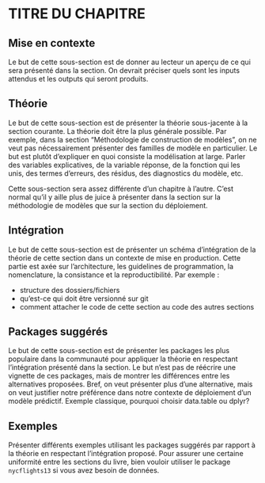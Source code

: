 # TITRE DU CHAPITRE

## Mise en contexte

Le but de cette sous-section est de donner au lecteur un aperçu de ce qui sera présenté dans la section. On devrait préciser quels sont les inputs attendus et les outputs qui seront produits.


## Théorie

Le but de cette sous-section est de présenter la théorie sous-jacente à la section courante. La théorie doit être la plus générale possible. Par exemple, dans la section "Méthodologie de construction de modèles", on ne veut pas nécessairement présenter des familles de modèle en particulier. Le but est plutôt d'expliquer en quoi consiste la modélisation at large. Parler des variables explicatives, de la variable réponse, de la fonction qui les unis, des termes d'erreurs, des résidus, des diagnostics du modèle, etc.

Cette sous-section sera assez différente d'un chapitre à l'autre. C'est normal qu'il y aille plus de juice à présenter dans la section sur la méthodologie de modèles que sur la section du déploiement.


## Intégration

Le but de cette sous-section est de présenter un schéma d'intégration de la théorie de cette section dans un contexte de mise en production. Cette partie est axée sur l'architecture, les guidelines de programmation, la nomenclature, la consistance et la reproductibilité. Par exemple :

- structure des dossiers/fichiers
- qu'est-ce qui doit être versionné sur git
- comment attacher le code de cette section au code des autres sections


## Packages suggérés

Le but de cette sous-section est de présenter les packages les plus populaire dans la communauté pour appliquer la théorie en respectant l'intégration présenté dans la section. Le but n'est pas de réécrire une vignette de ces packages, mais de montrer les différences entre les alternatives proposées. Bref, on veut présenter plus d'une alternative, mais on veut justifier notre préférence dans notre contexte de déploiement d'un modèle prédictif. Exemple classique, pourquoi choisir data.table ou dplyr?


## Exemples

Présenter différents exemples utilisant les packages suggérés par rapport à la théorie en respectant l'intégration proposé. Pour assurer une certaine uniformité entre les sections du livre, bien vouloir utiliser le package `nycflights13` si vous avez besoin de données.

